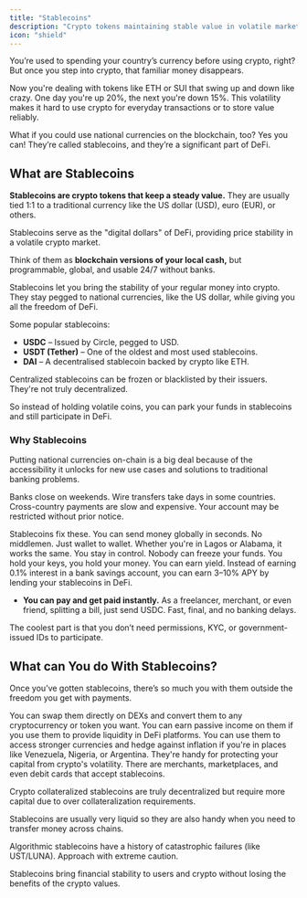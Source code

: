 ```yaml
---
title: "Stablecoins"
description: "Crypto tokens maintaining stable value in volatile markets"
icon: "shield"
---
```


You’re used to spending your country’s currency before using crypto, right? But once you step into crypto, that familiar money disappears.

Now you're dealing with tokens like ETH or SUI that swing up and down like crazy. One day you're up 20%, the next you're down 15%. This volatility makes it hard to use crypto for everyday transactions or to store value reliably.

What if you could use national currencies on the blockchain, too? Yes you can! They’re called stablecoins, and they’re a significant part of DeFi.

## What are Stablecoins

**Stablecoins are crypto tokens that keep a steady value.** They are usually tied 1:1 to a traditional currency like the US dollar (USD), euro (EUR), or others.

<Info>Stablecoins serve as the "digital dollars" of DeFi, providing price stability in a volatile crypto market.</Info>

Think of them as **blockchain versions of your local cash,** but programmable, global, and usable 24/7 without banks.

Stablecoins let you bring the stability of your regular money into crypto. They stay pegged to national currencies, like the US dollar, while giving you all the freedom of DeFi.

Some popular stablecoins:

- **USDC** – Issued by Circle, pegged to USD.
- **USDT (Tether)** – One of the oldest and most used stablecoins.
- **DAI** – A decentralised stablecoin backed by crypto like ETH.

<Warning>Centralized stablecoins can be frozen or blacklisted by their issuers. They're not truly decentralized.</Warning>

So instead of holding volatile coins, you can park your funds in stablecoins and still participate in DeFi.


### Why Stablecoins

Putting national currencies on-chain is a big deal because of the accessibility it unlocks for new use cases and solutions to traditional banking problems.

Banks close on weekends. Wire transfers take days in some countries. Cross-country payments are slow and expensive. Your account may be restricted without prior notice.

 

Stablecoins fix these. You can send money globally in seconds. No middlemen. Just wallet to wallet. Whether you're in Lagos or Alabama, it works the same. You stay in control. Nobody can freeze your funds. You hold your keys, you hold your money. You can earn yield. Instead of earning 0.1% interest in a bank savings account, you can earn 3–10% APY by lending your stablecoins in DeFi.
- **You can pay and get paid instantly.** As a freelancer, merchant, or even friend, splitting a bill, just send USDC. Fast, final, and no banking delays.

The coolest part is that you don’t need permissions, KYC, or government-issued IDs to participate.

## What can You do With Stablecoins?

Once you’ve gotten stablecoins, there’s so much you with them outside the freedom you get with payments.

You can swap them directly on DEXs and convert them to any cryptocurrency or token you want. You can earn passive income on them if you use them to provide liquidity in DeFi platforms. You can use them to access stronger currencies and hedge against inflation if you're in places like Venezuela, Nigeria, or Argentina. They're handy for protecting your capital from crypto's volatility. There are merchants, marketplaces, and even debit cards that accept stablecoins.

<Tip>Crypto collateralized stablecoins are truly decentralized but require more capital due to over collateralization requirements.</Tip>

Stablecoins are usually very liquid so they are also handy when you need to transfer money across chains.

<Danger>Algorithmic stablecoins have a history of catastrophic failures (like UST/LUNA). Approach with extreme caution.</Danger>

Stablecoins bring financial stability to users and crypto without losing the benefits of the crypto values.